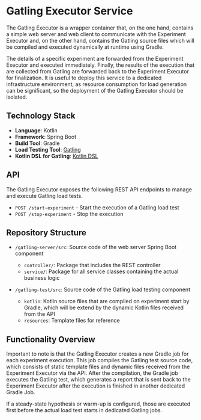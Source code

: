 # Gatling Executor Service

The Gatling Executor is a wrapper container that, on the one hand, contains a simple web server and web client to communicate with the Experiment
Executor and, on the other hand, contains the Gatling source files which will be compiled and executed dynamically at runtime using Gradle.

The details of a specific experiment are forwarded from the Experiment Executor
and executed immediately.
Finally, the results of the execution that are collected from Gatling are forwarded back to the Experiment Executor for finalization.
It is useful to deploy this service to a dedicated infrastructure environment, as resource consumption for load generation can be significant, so the
deployment of the Gatling Executor should be isolated.

## Technology Stack

- **Language**: Kotlin
- **Framework**: Spring Boot
- **Build Tool**: Gradle
- **Load Testing Tool**: [Gatling](https://gatling.io/)
- **Kotlin DSL for Gatling**: [Kotlin DSL](https://gatling.io/docs/gatling/reference/current/extensions/kotlin-dsl/)

## API

The Gatling Executor exposes the following REST API endpoints to manage and execute Gatling load tests.

- `POST /start-experiment` - Start the execution of a Gatling load test
- `POST /stop-experiment` - Stop the execution

## Repository Structure

<div className="repository-structure" >

- `/gatling-server/src`: Source code of the web server Spring Boot component
    - `controller/`: Package that includes the REST controller
    - `service/`: Package for all service classes containing the actual business logic

- `/gatling-test/src`: Source code of the Gatling load testing component
    - `kotlin`: Kotlin source files that are compiled on experiment start by Gradle, which will be extend by the dynamic Kotlin files received from the API
    - `resources`: Template files for reference

</div>

## Functionality Overview

Important to note is that the Gatling Executor creates a new Gradle job for each experiment execution.
This job compiles the Gatling test source code, which consists of static template files and dynamic files received from the Experiment Executor via the API.
After the compilation, the Gradle job executes the Gatling test, which generates a report that is sent back to the Experiment Executor after the
execution is finished in another dedicated Gradle Job.

If a steady-state hypothesis or warm-up is configured, those are executed first before the actual load test starts in dedicated Gatling jobs.
